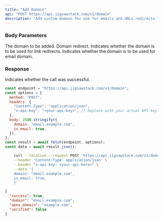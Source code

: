 ```yaml
---
title: "Add Domain"
api: "POST https://api.jigsawstack.com/v1/domain"
description: "Add custom domain for use for emails and URLs redirects."
---
```


### Body Parameters

<ParamField body="domain" type="string" required>
  The domain to be added.
</ParamField>

<ParamField body="redirect_to" type="string">
  Domain redirect.
</ParamField>

<ParamField body="is_host" type="boolean">
  Indicates whether the domain is to be used for link redirects.
</ParamField>

<ParamField body="is_email" type="boolean">
  Indicates whether the domain is to be used for email domain.
</ParamField>

<Snippet file="header.mdx" />

### Response

<ResponseField name="success" type="boolean">
  Indicates whether the call was successful.
</ResponseField>

<RequestExample>

```javascript Node.js
const endpoint = "https://api.jigsawstack.com/v1/domain";
const options = {
  method: "POST",
  headers: {
    "Content-Type": "application/json",
    "x-api-key": "<your-api-key>", // Replace with your actual API key.
  },
  body: JSON.stringify({
    domain: "email.example.com",
    is_email: true,
  }),
};
const result = await fetch(endpoint, options);
const data = await result.json();
```

```bash cURL
    curl --location --request POST 'https://api.jigsawstack.com/v1/domain' \
    --header 'Content-Type: application/json' \
    --header "x-api-key: <your-api-here>" \
    --data '{
    domain: "email.example.com",
    is_email: true,
    }'
```

</RequestExample>

<ResponseExample>

```json Response
{
  "success": true,
  "domain": "email.example.com",
  "apex_domain": "example.com",
  "verified": false
}
```

</ResponseExample>
